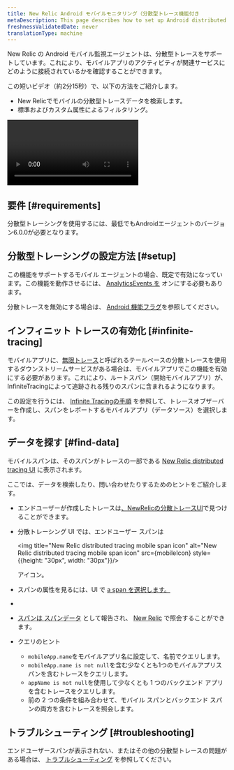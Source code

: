 ```yaml
---
title: New Relic Android モバイルモニタリング（分散型トレース機能付き
metaDescription: This page describes how to set up Android distributed tracing.
freshnessValidatedDate: never
translationType: machine
---
```



New Relic の Android モバイル監視エージェントは、分散型トレースをサポートしています。これにより、モバイルアプリのアクティビティが関連サービスにどのように接続されているかを確認することができます。

この短いビデオ（約2分15秒）で、以下の方法をご紹介します。

* New Relicでモバイルの分散型トレースデータを検索します。
* 標準およびカスタム属性によるフィルタリング。

<Video
  id="tkAxeE5cT2Q"
  type="youtube"
/>

## 要件 [#requirements]

分散型トレーシングを使用するには、最低でもAndroidエージェントのバージョン6.0.0が必要となります。

## 分散型トレーシングの設定方法 [#setup]

この機能をサポートするモバイル エージェントの場合、既定で有効になっています。この機能を動作させるには、 [AnalyticsEvents を](/docs/mobile-monitoring/new-relic-mobile-android/android-sdk-api/android-agent-configuration-feature-flags/#ff-analytics-events) オンにする必要もあります。

分散トレースを無効にする場合は、 [Android 機能フラグ](/docs/mobile-monitoring/new-relic-mobile-android/android-sdk-api/android-agent-configuration-feature-flags/#dt)を参照してください。

## インフィニット トレースの有効化 [#infinite-tracing]

モバイルアプリに、[無限トレース](/docs/distributed-tracing/infinite-tracing/introduction-infinite-tracing)と呼ばれるテールベースの分散トレースを使用するダウンストリームサービスがある場合は、モバイルアプリでこの機能を有効にする必要があります。これにより、ルートスパン（開始モバイルアプリ）が、InfiniteTracingによって追跡される残りのスパンに含まれるようになります。

この設定を行うには、 [Infinite Tracingの手順](/docs/distributed-tracing/infinite-tracing/set-trace-observer) を参照して、トレースオブザーバーを作成し、スパンをレポートするモバイルアプリ（データソース）を選択します。

## データを探す [#find-data]

モバイルスパンは、そのスパンがトレースの一部である [New Relic distributed tracing UI](/docs/understand-dependencies/distributed-tracing/ui-data/additional-distributed-tracing-features-new-relic-one/) に表示されます。

ここでは、データを検索したり、問い合わせたりするためのヒントをご紹介します。

* エンドユーザーが作成したトレースは[、NewRelicの分散トレースUI](/docs/understand-dependencies/distributed-tracing/ui-data/additional-distributed-tracing-features-new-relic-one)で見つけることができます。

* 分散トレーシング UI では、エンドユーザー スパンは

  <img title="New Relic distributed tracing mobile span icon" alt="New Relic distributed tracing mobile span icon" src={mobileIcon} style={{height: "30px", width: "30px"}}/>

  アイコン。

* スパンの属性を見るには、UI で [a span を選択します。](/docs/apm/distributed-tracing/ui-data/understand-use-distributed-tracing-data#span-details)

* [](/docs/apm/distributed-tracing/ui-data/understand-use-distributed-tracing-data#span-details)

* [スパンは ](/docs/apm/distributed-tracing/ui-data/understand-use-distributed-tracing-data#span-details)[スパンデータ](/attribute-dictionary/?event=Span) として報告され、 [New Relic](/docs/using-new-relic/data/understand-data/query-new-relic-data) で照会することができます。

* クエリのヒント

  * `mobileApp.name`をモバイルアプリ名に設定して、名前でクエリします。
  * `mobileApp.name is not null`を含む少なくとも1つのモバイルアプリスパンを含むトレースをクエリします。
  * `appName is not null`を使用して少なくとも 1 つのバックエンド アプリを含むトレースをクエリします。
  * 前の 2 つの条件を組み合わせて、モバイル スパンとバックエンド スパンの両方を含むトレースを照会します。

## トラブルシューティング [#troubleshooting]

エンドユーザースパンが表示されない、またはその他の分散型トレースの問題がある場合は、 [トラブルシューティング](/docs/apm/distributed-tracing/troubleshooting/troubleshooting-missing-trace-data) を参照してください。